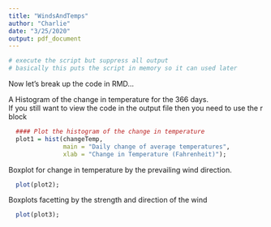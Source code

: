 ```yaml
---
title: "WindsAndTemps"
author: "Charlie"
date: "3/25/2020"
output: pdf_document
---
```



```r
# execute the script but suppress all output
# basically this puts the script in memory so it can used later
```

Now let's break up the code in RMD...

A Histogram of the change in temperature for the 366 days.  
If you still want to view the code in the output file then  you need to use the r block

```r
  #### Plot the histogram of the change in temperature
  plot1 = hist(changeTemp,
               main = "Daily change of average temperatures",
               xlab = "Change in Temperature (Fahrenheit)");
```

Boxplot for change in temperature by the prevailing wind direction.

```r
  plot(plot2);
```

Boxplots facetting by the strength and direction of the wind

```r
  plot(plot3);
```